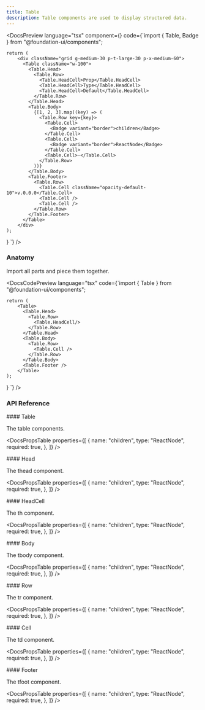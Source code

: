 ```yaml
---
title: Table
description: Table components are used to display structured data.
---
```


<DocsSection>

<DocsPreview
  language="tsx"
  component={<TableTemplate />}
  code={`import { Table, Badge } from "@foundation-ui/components";

    return (
        <div className="grid g-medium-30 p-t-large-30 p-x-medium-60">
          <Table className="w-100">
            <Table.Head>
              <Table.Row>
                <Table.HeadCell>Prop</Table.HeadCell>
                <Table.HeadCell>Type</Table.HeadCell>
                <Table.HeadCell>Default</Table.HeadCell>
              </Table.Row>
            </Table.Head>
            <Table.Body>
              {[1, 2, 3].map((key) => (
                <Table.Row key={key}>
                  <Table.Cell>
                    <Badge variant="border">children</Badge>
                  </Table.Cell>
                  <Table.Cell>
                    <Badge variant="border">ReactNode</Badge>
                  </Table.Cell>
                  <Table.Cell>-</Table.Cell>
                </Table.Row>
              ))}
            </Table.Body>
            <Table.Footer>
              <Table.Row>
                <Table.Cell className="opacity-default-10">v.0.0.0</Table.Cell>
                <Table.Cell />
                <Table.Cell />
              </Table.Row>
            </Table.Footer>
          </Table>
        </div>
    );

}
`}
/>

</DocsSection>

<DocsSection>

### Anatomy

<DocsTextBlock className="m-b-medium-60">
  Import all parts and piece them together.
</DocsTextBlock>

<DocsCodePreview
  language="tsx"
  code={`import { Table } from "@foundation-ui/components";

    return (
        <Table>
          <Table.Head>
            <Table.Row>
              <Table.HeadCell/>
            </Table.Row>
          </Table.Head>
          <Table.Body>
            <Table.Row>
              <Table.Cell />
            </Table.Row>
          </Table.Body>
          <Table.Footer />
        </Table>
    );
}
`} />

</DocsSection>

### API Reference

<DocsSection className="m-y-large-10">
#### Table

<DocsTextBlock className="m-b-medium-60">
  <p>The table components.</p>
</DocsTextBlock>

<DocsPropsTable
  properties={[
    {
      name: "children",
      type: "ReactNode",
      required: true,
    },
  ]}
/>
</DocsSection>

<DocsSection className="m-y-large-10">
#### Head

<DocsTextBlock className="m-b-medium-60">
  <p>The thead component.</p>
</DocsTextBlock>

<DocsPropsTable
  properties={[
    {
      name: "children",
      type: "ReactNode",
      required: true,
    },
  ]}
/>
</DocsSection>

<DocsSection className="m-y-large-10">
#### HeadCell

<DocsTextBlock className="m-b-medium-60">The th component.</DocsTextBlock>

<DocsPropsTable
  properties={[
    {
      name: "children",
      type: "ReactNode",
      required: true,
    },
  ]}
/>
</DocsSection>

<DocsSection className="m-y-large-10">
#### Body

<DocsTextBlock className="m-b-medium-60">
  <p>The tbody component.</p>
</DocsTextBlock>

<DocsPropsTable
  properties={[
    {
      name: "children",
      type: "ReactNode",
      required: true,
    },
  ]}
/>
</DocsSection>

<DocsSection className="m-y-large-10">
#### Row

<DocsTextBlock className="m-b-medium-60">
  <p>The tr component.</p>
</DocsTextBlock>

<DocsPropsTable
  properties={[
    {
      name: "children",
      type: "ReactNode",
      required: true,
    },
  ]}
/>
</DocsSection>

<DocsSection className="m-y-large-10">
#### Cell

<DocsTextBlock className="m-b-medium-60">
  <p>The td component.</p>
</DocsTextBlock>

<DocsPropsTable
  properties={[
    {
      name: "children",
      type: "ReactNode",
      required: true,
    },
  ]}
/>
</DocsSection>

<DocsSection className="m-y-large-10">
#### Footer

<DocsTextBlock className="m-b-medium-60">
  <p>The tfoot component.</p>
</DocsTextBlock>

<DocsPropsTable
  properties={[
    {
      name: "children",
      type: "ReactNode",
      required: true,
    },
  ]}
/>
</DocsSection>

<DocsFooter prev="/docs/components/switch" next="/docs/components/tabs" />
